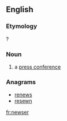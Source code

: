 ==English==

===Etymology===
{{suffix|news|er}}?

===Noun===
{{en-noun}}
# {{context|media|slang|lang=en}} a [[press conference]]

===Anagrams===
* [[renews#English|renews]]
* [[resewn#English|resewn]]

[[fr:newser]]